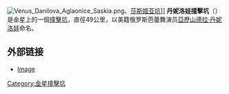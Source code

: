 {{NoteTA
|1=zh-hant:丹妮洛娃;zh-hans:丹尼洛娃
}}
{{Unreferenced|time=2016-05-25T06:22:35+00:00}}
{{Infobox crater
| title       = 丹尼洛娃撞击坑
| image       = Danilova crater on Venus.jpg
| caption     = 美国宇航局麦哲伦航天器拍摄丹尼洛娃的撞击坑
| globe       = 金星
| coordinates = {{coord|26.4|S|337.2|E|globe:venus_type:landmark|display=inline,title}}
| diameter    = {{convert|49|km}}
| eponym      = Maria Danilova<ref>{{cite book|last=Russell|first=Joel F.|title=Gazetteer of Venusian Nomenclature|date=May 1994|publisher=[[U.S._Geological_Survey|U.S. Geological Survey]]|page=4|url=http://pubs.usgs.gov/of/1994/0235/report.pdf|access-date=2020-10-11|archive-date=2017-03-02|archive-url=https://web.archive.org/web/20170302124151/https://pubs.usgs.gov/of//1994/0235/report.pdf|dead-url=no}}</ref>
}}
[[File:Venus_Danilova_Aglaonice_Saskia.png|thumb]]、[[Saskia_(crater)|莎斯姬亚坑]]]]
'''丹妮洛娃撞擊坑'''（{{lang-en|Danilova}}）是金星上的一個[[撞擊坑|撞擊坑]]，直徑49公里，以美籍俄罗斯芭蕾舞演员[[亞歷山德拉·丹妮洛娃|亞歷山德拉·丹妮洛娃]]命名。

==外部链接==
*  [http://www.espacial.org/images/jpg/danilova_f.jpg Image]{{Wayback|url=http://www.espacial.org/images/jpg/danilova_f.jpg |date=20150924002204 }}
{{Venus}}
{{crater-stub}}
[[Category:金星撞擊坑|Category:金星撞擊坑]]